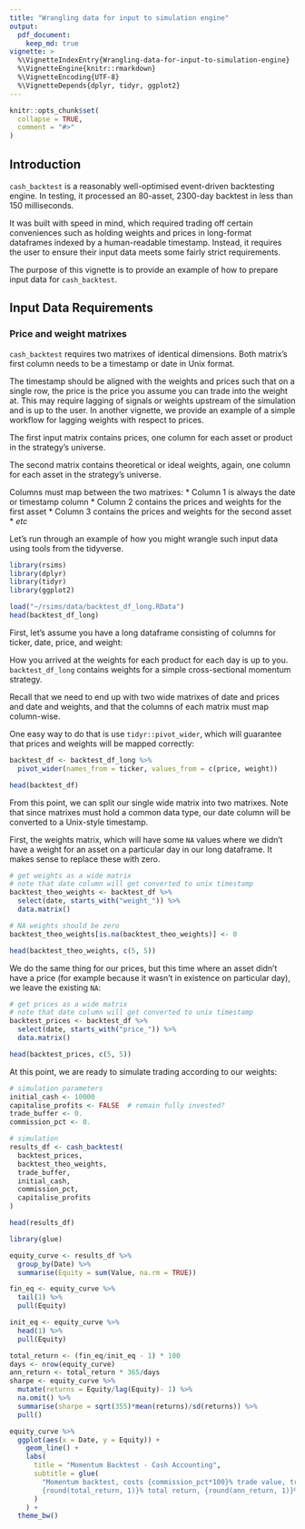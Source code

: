 ```yaml
---
title: "Wrangling data for input to simulation engine"
output: 
  pdf_document:
    keep_md: true
vignette: >
  %\VignetteIndexEntry{Wrangling-data-for-input-to-simulation-engine}
  %\VignetteEngine{knitr::rmarkdown}
  %\VignetteEncoding{UTF-8}
  %\VignetteDepends{dplyr, tidyr, ggplot2}
---
```


```r
knitr::opts_chunk$set(
  collapse = TRUE,
  comment = "#>"
)
```

## Introduction

`cash_backtest` is a reasonably well-optimised event-driven backtesting engine. In testing, it processed an 80-asset, 2300-day backtest in less than 150 milliseconds. 

It was built with speed in mind, which required trading off certain conveniences such as holding weights and prices in long-format dataframes indexed by a human-readable timestamp. Instead, it requires the user to ensure their input data meets some fairly strict requirements. 

The purpose of this vignette is to provide an example of how to prepare input data for `cash_backtest`.

## Input Data Requirements

### Price and weight matrixes

`cash_backtest` requires two matrixes of identical dimensions. Both matrix's first column needs to be a timestamp or date in Unix format. 

The timestamp should be aligned with the weights and prices such that on a single row, the price is the price you assume you can trade into the weight at. This may require lagging of signals or weights upstream of the simulation and is up to the user. In another vignette, we provide an example of a simple workflow for lagging weights with respect to prices.  

The first input matrix contains prices, one column for each asset or product in the strategy's universe.

The second matrix contains theoretical or ideal weights, again, one column for each asset in the strategy's universe. 

Columns must map between the two matrixes:
* Column 1 is always the date or timestamp column
* Column 2 contains the prices and weights for the first asset
* Column 3 contains the prices and weights for the second asset
* *etc*

Let's run through an example of how you might wrangle such input data using tools from the tidyverse. 

```r
library(rsims)
library(dplyr)
library(tidyr)
library(ggplot2)

load("~/rsims/data/backtest_df_long.RData")
head(backtest_df_long)
```

First, let's assume you have a long dataframe consisting of columns for ticker, date, price, and weight:

How you arrived at the weights for each product for each day is up to you. `backtest_df_long` contains weights for a simple cross-sectional momentum strategy. 

Recall that we need to end up with two wide matrixes of date and prices and date and weights, and that the columns of each matrix must map column-wise. 

One easy way to do that is use `tidyr::pivot_wider`, which will guarantee that prices and weights will be mapped correctly:

```r
backtest_df <- backtest_df_long %>% 
  pivot_wider(names_from = ticker, values_from = c(price, weight)) 

head(backtest_df)
```
From this point, we can split our single wide matrix into two matrixes. Note that since matrixes must hold a common data type, our date column will be converted to a Unix-style timestamp. 

First, the weights matrix, which will have some `NA` values where we didn't have a weight for an asset on a particular day in our long dataframe. It makes sense to replace these with zero.

```r
# get weights as a wide matrix
# note that date column will get converted to unix timestamp
backtest_theo_weights <- backtest_df %>% 
  select(date, starts_with("weight_")) %>% 
  data.matrix()

# NA weights should be zero
backtest_theo_weights[is.na(backtest_theo_weights)] <- 0

head(backtest_theo_weights, c(5, 5))
```

We do the same thing for our prices, but this time where an asset didn't have a price (for example because it wasn't in existence on particular day), we leave the existing `NA`:

```r
# get prices as a wide matrix
# note that date column will get converted to unix timestamp
backtest_prices <- backtest_df %>% 
  select(date, starts_with("price_")) %>% 
  data.matrix()

head(backtest_prices, c(5, 5))
```

At this point, we are ready to simulate trading according to our weights:

```r
# simulation parameters
initial_cash <- 10000
capitalise_profits <- FALSE  # remain fully invested?
trade_buffer <- 0.
commission_pct <- 0.

# simulation
results_df <- cash_backtest(
  backtest_prices, 
  backtest_theo_weights, 
  trade_buffer, 
  initial_cash, 
  commission_pct, 
  capitalise_profits
)

head(results_df)
```

```r
library(glue)

equity_curve <- results_df %>% 
  group_by(Date) %>% 
  summarise(Equity = sum(Value, na.rm = TRUE)) 

fin_eq <- equity_curve %>% 
  tail(1) %>% 
  pull(Equity)

init_eq <- equity_curve %>% 
  head(1) %>% 
  pull(Equity)

total_return <- (fin_eq/init_eq - 1) * 100
days <- nrow(equity_curve)
ann_return <- total_return * 365/days
sharpe <- equity_curve %>%
  mutate(returns = Equity/lag(Equity)- 1) %>%
  na.omit() %>%
  summarise(sharpe = sqrt(355)*mean(returns)/sd(returns)) %>%
  pull()

equity_curve %>% 
  ggplot(aes(x = Date, y = Equity)) +
    geom_line() +
    labs(
      title = "Momentum Backtest - Cash Accounting",
      subtitle = glue(
        "Momentum backtest, costs {commission_pct*100}% trade value, trade buffer = {trade_buffer}, trade on close
        {round(total_return, 1)}% total return, {round(ann_return, 1)}% annualised, Sharpe {round(sharpe, 2)}"
      )
    ) +
  theme_bw()
```
